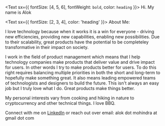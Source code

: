 <Text sx={{ fontSize: [4, 5, 6], fontWeight: `bold`, color: `heading` }}>
  Hi. My name is Alok
</Text>

<Text sx={{ fontSize: [2, 3, 4], color: 'heading' }}>
About Me:
</Text>

I love technology because when it works it is a win for everyone - driving new efficiencies, providing new capabilities, enabling new possibilities. Due to their scalability, great products have the potential to be completeley transformative in their impact on society.

I work in the field of product management which means that I help technology companies make products that deliver value and drive impact for users. In other words I try to make products better for users. To do this right requires balancing multiple priorities in both the short and long-term to hopefully make something great. It also means leading empowered teams of technologists and designers to build the future. This isn't always an easy job but I truly love what I do. Great products make things better.

My personal interests vary from cooking and hiking in nature to cryptocurrency and other technical things. I love BBQ.

Connect with me on [LinkedIn](https://linkedin.com/in/alokmohindra)
or reach out over email: alok dot mohindra at gmail dot com
